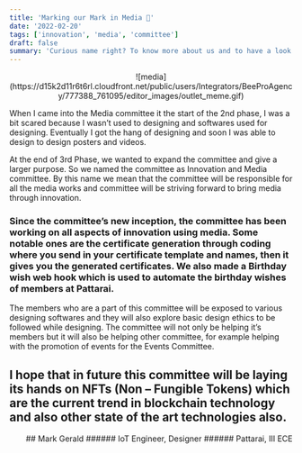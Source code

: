 ```yaml
---
title: 'Marking our Mark in Media 🎥'
date: '2022-02-20'
tags: ['innovation', 'media', 'committee']
draft: false
summary: 'Curious name right? To know more about us and to have a look at what we did Innovative and how we attracted you through the media, click here.'
---
```


<div align="center">
  ![media](https://d15k2d11r6t6rl.cloudfront.net/public/users/Integrators/BeeProAgency/777388_761095/editor_images/outlet_meme.gif)
</div>

When I came into the Media committee it the start of the 2nd phase, I was a bit scared because I wasn’t used to designing and softwares used for designing. Eventually I got the hang of designing and soon I was able to design to design posters and videos.

At the end of 3rd Phase, we wanted to expand the committee and give a larger purpose. So we named the committee as Innovation and Media committee. By this name we mean that the committee will be responsible for all the media works and committee will be striving forward to bring media through innovation.

### Since the committee’s new inception, the committee has been working on all aspects of innovation using media. Some notable ones are the certificate generation through coding where you send in your certificate template and names, then it gives you the generated certificates. We also made a Birthday wish web hook which is used to automate the birthday wishes of members at Pattarai.

The members who are a part of this committee will be exposed to various designing softwares and they will also explore basic design ethics to be followed while designing. The committee will not only be helping it’s members but it will also be helping other committee, for example helping with the promotion of events for the Events Committee.

## I hope that in future this committee will be laying its hands on NFTs (Non – Fungible Tokens) which are the current trend in blockchain technology and also other state of the art technologies also.

<div align="right">
## Mark Gerald
###### IoT Engineer, Designer
###### Pattarai, III ECE

</div>
